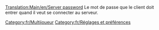 [[Translation:Main/en/Server password]]
{{en/-}}
Le mot de passe que le client doit entrer quand il veut se connecter au serveur.

[[Category:fr/Multijoueur]]
[[Category:fr/Réglages et préférences]]

{{fr/Amorce}}